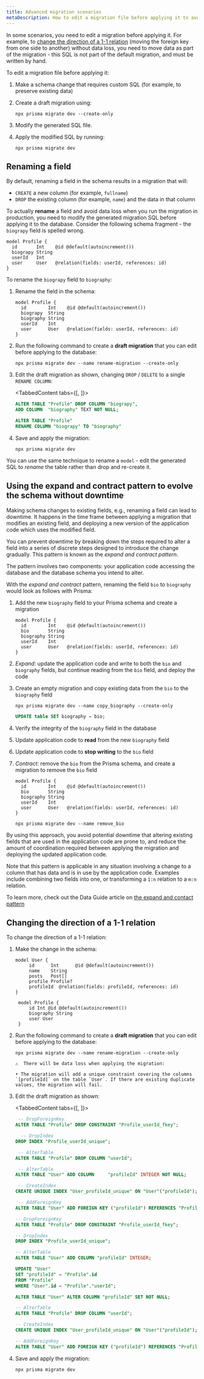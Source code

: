 ```yaml
---
title: Advanced migration scenarios
metaDescription: How to edit a migration file before applying it to avoid data loss in production.
---
```


<TopBlock>

In some scenarios, you need to edit a migration before applying it. For example, to [change the direction of a 1-1 relation](#changing-the-direction-of-a-1-1-relation) (moving the foreign key from one side to another) without data loss, you need to move data as part of the migration - this SQL is not part of the default migration, and must be written by hand.

To edit a migration file before applying it:

1. Make a schema change that requires custom SQL (for example, to preserve existing data)
1. Create a draft migration using:

   ```terminal
   npx prisma migrate dev --create-only
   ```

1. Modify the generated SQL file.
1. Apply the modified SQL by running:

   ```terminal
   npx prisma migrate dev
   ```

</TopBlock>

## Renaming a field

By default, renaming a field in the schema results in a migration that will:

* `CREATE` a new column (for example, `fullname`)
* `DROP` the existing column (for example, `name`) and the data in that column

To actually **rename** a field and avoid data loss when you run the migration in production, you need to modify the generated migration SQL before applying it to the database. Consider the following schema fragment - the `biograpy` field is spelled wrong.

```prisma highlight=3;normal;
model Profile {
  id       Int    @id @default(autoincrement())
  biograpy String
  userId   Int
  user     User   @relation(fields: userId, references: id)
}
```

To rename the `biograpy` field to `biography`:

1. Rename the field in the schema:

   ```prisma highlight=3;delete|4;add;
   model Profile {
     id        Int    @id @default(autoincrement())
     biograpy  String
     biography String
     userId    Int
     user      User   @relation(fields: userId, references: id)
   }
   ```

1. Run the following command to create a **draft migration** that you can edit before applying to the database:

   ```terminal
   npx prisma migrate dev --name rename-migration --create-only
   ```

1. Edit the draft migration as shown, changing `DROP` / `DELETE` to a single `RENAME COLUMN`:

      <TabbedContent tabs={[<FileWithIcon text="Before" icon="code"/>, <FileWithIcon text="After" icon="code" />]}>

      <tab>

      ```sql file=./prisma/migrations/20210308092620_rename_migration/migration.sql
      ALTER TABLE "Profile" DROP COLUMN "biograpy",
      ADD COLUMN  "biography" TEXT NOT NULL;
      ```

      </tab>

      <tab>

      ```sql file=./prisma/migrations/20210308092620_rename_migration/migration.sql
      ALTER TABLE "Profile"
      RENAME COLUMN "biograpy" TO "biography"
      ```
      </tab>

      </TabbedContent>

1. Save and apply the migration:

   ```terminal
   npx prisma migrate dev
   ```

You can use the same technique to rename a `model` - edit the generated SQL to _rename_ the table rather than drop and re-create it.

## Using the expand and contract pattern to evolve the schema without downtime

Making schema changes to existing fields, e.g., renaming a field can lead to downtime. It happens in the time frame between applying a migration that modifies an existing field, and deploying a new version of the application code which uses the modified field.

You can prevent downtime by breaking down the steps required to alter a field into a series of discrete steps designed to introduce the change gradually. This pattern is known as the _expand and contract pattern_.

The pattern involves two components: your application code accessing the database and the database schema you intend to alter.

With the _expand and contract_ pattern, renaming the field `bio` to `biography` would look as follows with Prisma:

1. Add the new `biography` field to your Prisma schema and create a migration
   ```prisma highlight=4;add;
   model Profile {
     id        Int    @id @default(autoincrement())
     bio       String
     biography String
     userId    Int
     user      User   @relation(fields: userId, references: id)
   }
   ```

2. _Expand_: update the application code and write to both the `bio` and `biography` fields, but continue reading from the `bio` field, and deploy the code
3. Create an empty migration and copy existing data from the `bio` to the `biography` field
   ```terminal
   npx prisma migrate dev --name copy_biography --create-only
   ```

   ```sql file=prisma/migrations/20210420000000_copy_biography/migration.sql
   UPDATE table SET biography = bio;
   ```

4. Verify the integrity of the `biography` field in the database
5. Update application code to **read** from the new `biography` field
6. Update application code to **stop writing** to the `bio` field
7. _Contract_: remove the `bio` from the Prisma schema, and create a migration to remove the `bio` field

   ```prisma highlight=3;delete;
   model Profile {
     id        Int    @id @default(autoincrement())
     bio       String
     biography String
     userId    Int
     user      User   @relation(fields: userId, references: id)
   }
   ```

   ```terminal
   npx prisma migrate dev --name remove_bio
   ```


By using this approach, you avoid potential downtime that altering existing fields that are used in the application code are prone to, and reduce the amount of coordination required between applying the migration and deploying the updated application code.

Note that this pattern is applicable in any situation involving a change to a column that has data and is in use by the application code. Examples include combining two fields into one, or transforming a `1:n` relation to a `m:n` relation.

To learn more, check out the Data Guide article on [the expand and contact pattern](https://www.prisma.io/dataguide/types/relational/expand-and-contract-pattern)

## Changing the direction of a 1-1 relation

To change the direction of a 1-1 relation:

1. Make the change in the schema:

   ```prisma
   model User {
        id      Int      @id @default(autoincrement())
        name    String
        posts   Post[]
        profile Profile?
        profileId  @relation(fields: profileId, references: id)
   }

    model Profile {
        id Int @id @default(autoincrement())
        biography String
        user User
    }
    ```

1. Run the following command to create a **draft migration** that you can edit before applying to the database:

    <CodeWithResult expanded={true}>
    <cmd>

      ```terminal
      npx prisma migrate dev --name rename-migration --create-only
      ```

    </cmd>
    <cmdResult>

      ```
      ⚠️  There will be data loss when applying the migration:

      • The migration will add a unique constraint covering the columns `[profileId]` on the table `User`. If there are existing duplicate values, the migration will fail.
      ```

    </cmdResult>
    </CodeWithResult>

1. Edit the draft migration as shown:

      <TabbedContent tabs={[<FileWithIcon text="Before" icon="code"/>, <FileWithIcon text="After" icon="code"/>]}>

      <tab>

      ```sql
       -- DropForeignKey
      ALTER TABLE "Profile" DROP CONSTRAINT "Profile_userId_fkey";

        -- DropIndex
      DROP INDEX "Profile_userId_unique";

       -- AlterTable
      ALTER TABLE "Profile" DROP COLUMN "userId";

       -- AlterTable
      ALTER TABLE "User" ADD COLUMN     "profileId" INTEGER NOT NULL;

       -- CreateIndex
      CREATE UNIQUE INDEX "User_profileId_unique" ON "User"("profileId");

       -- AddForeignKey
      ALTER TABLE "User" ADD FOREIGN KEY ("profileId") REFERENCES "Profile"("id") ON DELETE CASCADE ON UPDATE CASCADE;
      ```

      </tab>

      <tab>

      ```sql
      -- DropForeignKey
      ALTER TABLE "Profile" DROP CONSTRAINT "Profile_userId_fkey";

      -- DropIndex
      DROP INDEX "Profile_userId_unique";

      -- AlterTable
      ALTER TABLE "User" ADD COLUMN "profileId" INTEGER;

      UPDATE "User"
      SET "profileId" = "Profile".id
      FROM "Profile"
      WHERE "User".id = "Profile"."userId";

      ALTER TABLE "User" ALTER COLUMN "profileId" SET NOT NULL;

      -- AlterTable
      ALTER TABLE "Profile" DROP COLUMN "userId";

      -- CreateIndex
      CREATE UNIQUE INDEX "User_profileId_unique" ON "User"("profileId");

      -- AddForeignKey
      ALTER TABLE "User" ADD FOREIGN KEY ("profileId") REFERENCES "Profile"("id") ON DELETE CASCADE ON UPDATE CASCADE;
      ```

      </tab>

      </TabbedContent>

1. Save and apply the migration:

   ```terminal
   npx prisma migrate dev
   ```